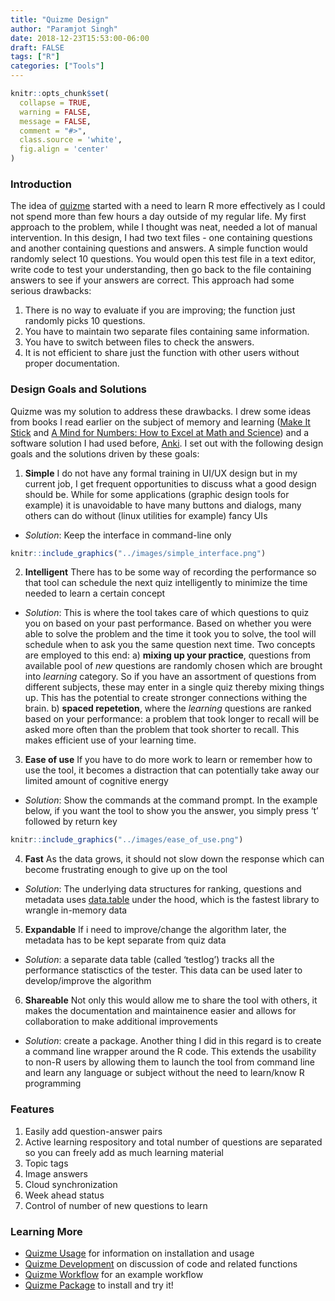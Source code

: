 ```yaml
---
title: "Quizme Design"
author: "Paramjot Singh"
date: 2018-12-23T15:53:00-06:00
draft: FALSE
tags: ["R"]
categories: ["Tools"]
---
```


```r
knitr::opts_chunk$set(
  collapse = TRUE,
  warning = FALSE,
  message = FALSE,
  comment = "#>",
  class.source = 'white',
  fig.align = 'center'
)
```
### Introduction

The idea of [quizme](https://github.com/pchhina/quizme) started with a need to learn R more effectively as I could not spend more than few hours a day outside of my regular life. My first approach to the problem, while I thought was neat, needed a lot of manual intervention. In this design, I had two text files - one containing questions and another containing questions and answers. A simple function would randomly select 10 questions. You would open this test file in a text editor, write code to test your understanding, then go back to the file containing answers to see if your answers are correct. This approach had some serious drawbacks:

1. There is no way to evaluate if you are improving; the function just randomly picks 10 questions.
2. You have to maintain two separate files containing same information.
3. You have to switch between files to check the answers.
4. It is not efficient to share just the function with other users without proper documentation. 

### Design Goals and Solutions
Quizme was my solution to address these drawbacks. I drew some ideas from books I read earlier on the subject of memory and learning ([Make It Stick](https://www.amazon.com/Make-Stick-Science-Successful-Learning/dp/0674729013/ref=sr_1_1?ie=UTF8&qid=1545611894&sr=8-1&keywords=make+it+stick) and [A Mind for Numbers: How to Excel at Math and Science](https://www.amazon.com/Mind-Numbers-Science-Flunked-Algebra/dp/039916524X/ref=pd_bxgy_14_img_2?_encoding=UTF8&pd_rd_i=039916524X&pd_rd_r=5ff2d190-0714-11e9-a244-c1f675b879f4&pd_rd_w=2akPJ&pd_rd_wg=6dhLG&pf_rd_p=6725dbd6-9917-451d-beba-16af7874e407&pf_rd_r=8VVX0ZC67249QR0E8286&psc=1&refRID=8VVX0ZC67249QR0E8286)) and a software solution I had used before, [Anki](https://apps.ankiweb.net/). I set out with the following design goals and the solutions driven by these goals:

1. **Simple** I do not have any formal training in UI/UX design but in my current job, I get frequent opportunities to discuss what a good design should be. While for some applications (graphic design tools for example) it is unavoidable to have many buttons and dialogs, many others can do without (linux utilities for example) fancy UIs

- *Solution*: Keep the interface in command-line only

```r
knitr::include_graphics("../images/simple_interface.png")
```

2. **Intelligent** There has to be some way of recording the performance so that tool can schedule the next quiz intelligently to minimize the time needed to learn a certain concept

- *Solution*: This is where the tool takes care of which questions to quiz you on based on your past performance. Based on whether you were able to solve the problem and the time it took you to solve, the tool will schedule when to ask you the same question next time. Two concepts are employed to this end: a) **mixing up your practice**, questions from available pool of *new* questions are randomly chosen which are brought into *learning* category. So if you have an assortment of questions from different subjects, these may enter in a single quiz thereby mixing things up. This has the potential to create stronger connections withing the brain. b) **spaced repetetion**, where the *learning* questions are ranked based on your performance: a problem that took longer to recall will be asked more often than the problem that took shorter to recall. This makes efficient use of your learning time.

3. **Ease of use** If you have to do more work to learn or remember how to use the tool, it becomes a distraction that can potentially take away our limited amount of cognitive energy

- *Solution*: Show the commands at the command prompt. In the example below, if you want the tool to show you the answer, you simply press 't' followed by return key

```r
knitr::include_graphics("../images/ease_of_use.png")
```

4. **Fast** As the data grows, it should not slow down the response which can become frustrating enough to give up on the tool

- *Solution*: The underlying data structures for ranking, questions and metadata uses [data.table](https://github.com/Rdatatable/data.table/wiki) under the hood, which is the fastest library to wrangle in-memory data 

5. **Expandable** If i need to improve/change the algorithm later, the metadata has to be kept separate from quiz data

- *Solution*: a separate data table (called 'testlog') tracks all the performance statisctics of the tester. This data can be used later to develop/improve the algorithm

6. **Shareable**  Not only this would allow me to share the tool with others, it makes the documentation and maintainence easier and allows for collaboration to make additional improvements

- *Solution*: create a package. Another thing I did in this regard is to create a command line wrapper around the R code. This extends the usability to non-R users by allowing them to launch the tool from command line and learn any language or subject without the need to learn/know R programming

### Features

1. Easily add question-answer pairs
2. Active learning respository and total number of questions are separated so you can freely add as much learning material
3. Topic tags
4. Image answers
5. Cloud synchronization
6. Week ahead status
7. Control of number of new questions to learn

### Learning More

- [Quizme Usage](../quizme-intro) for information on installation and usage
- [Quizme Development](../quizme-devel) on discussion of code and related functions
- [Quizme Workflow](../quizme-workflow) for an example workflow
- [Quizme Package](https://github.com/pchhina/quizme) to install and try it!
